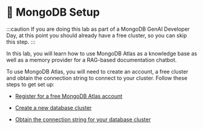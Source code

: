 # 👐 MongoDB Setup

:::caution
If you are doing this lab as part of a MongoDB GenAI Developer Day, at this point you should already have a free cluster, so you can skip this step.
:::

In this lab, you will learn how to use MongoDB Atlas as a knowledge base as well as a memory provider for a RAG-based documentation chatbot.

To use MongoDB Atlas, you will need to create an account, a free cluster and obtain the connection string to connect to your cluster. Follow these steps to get set up:

* [Register for a free MongoDB Atlas account](https://mongodb-developer.github.io/intro-lab/docs/mongodb-atlas/create-account)

* [Create a new database cluster](https://mongodb-developer.github.io/intro-lab/docs/mongodb-atlas/create-cluster)

* [Obtain the connection string for your database cluster](https://mongodb-developer.github.io/intro-lab/docs/importing-data/get-connection-string)
